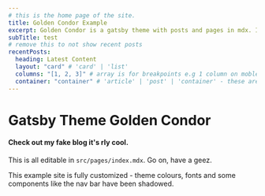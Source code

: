 ---
# this is the home page of the site.
title: Golden Condor Example
excerpt: Golden Condor is a gatsby theme with posts and pages in mdx. It can be used for blogs or documentation. #SEO description
subTitle: test
# remove this to not show recent posts
recentPosts:
  heading: Latest Content
  layout: "card" # 'card' | 'list'
  columns: "[1, 2, 3]" # array is for breakpoints e.g 1 column on moble, 2 on tablet, 3 on desktop
  container: "container" # 'article' | 'post' | 'container' - these are theme-ui theme variant keys for `container`
---

<Panel>
  <Box sx={{textAlign: "center"}}>
    <h1>Gatsby Theme Golden Condor</h1>
    <h4>Check out my fake blog it's rly cool.</h4>

This is all editable in `src/pages/index.mdx`. Go on, have a geez.

This example site is fully customized - theme colours, fonts and some components like the nav bar have been shadowed.

  </Box>

</Panel>
